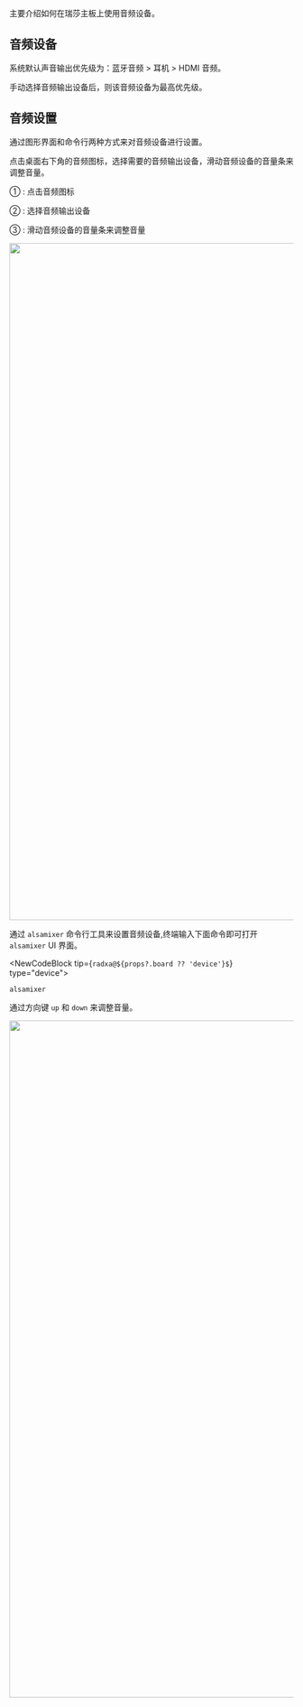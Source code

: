 
主要介绍如何在瑞莎主板上使用音频设备。

## 音频设备

系统默认声音输出优先级为：蓝牙音频 > 耳机 > HDMI 音频。

手动选择音频输出设备后，则该音频设备为最高优先级。

## 音频设置

通过图形界面和命令行两种方式来对音频设备进行设置。

<Tabs queryString="interface-mode">

<TabItem value="图形界面">

点击桌面右下角的音频图标，选择需要的音频输出设备，滑动音频设备的音量条来调整音量。

① : 点击音频图标

② : 选择音频输出设备

③ : 滑动音频设备的音量条来调整音量

<Image
  src="/img/common/radxa-os/system-config/audio-#debian_version#-01.webp"
  debian_version={props.debian_version}
  fallback={props.debian_version}
  width="1200"
/>

</TabItem>

<TabItem value="命令行模式">

通过 `alsamixer` 命令行工具来设置音频设备,终端输入下面命令即可打开 `alsamixer` UI 界面。

<NewCodeBlock tip={`radxa@${props?.board ?? 'device'}$`} type="device">

```
alsamixer
```

</NewCodeBlock>

通过方向键 `up` 和 `down` 来调整音量。

<Image
  src="/img/common/radxa-os/system-config/audio-#debian_version#-02.webp"
  debian_version={props.debian_version}
  fallback={props.debian_version}
  width="1200"
/>

</TabItem>

</Tabs>
